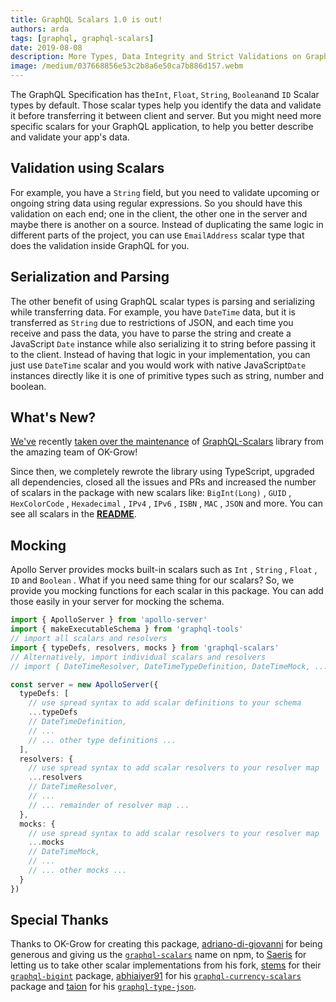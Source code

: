 ```yaml
---
title: GraphQL Scalars 1.0 is out!
authors: arda
tags: [graphql, graphql-scalars]
date: 2019-08-08
description: More Types, Data Integrity and Strict Validations on GraphQL.
image: /medium/037668856e53c2b8a6e50ca7b886d157.webm
---
```



<Article />

The GraphQL Specification has the`Int`, `Float`, `String`, `Boolean`and `ID` Scalar types by default. Those scalar types help you identify the data and validate it before transferring it between client and server. But you might need more specific scalars for your GraphQL application, to help you better describe and validate your app's data.

# **Validation using Scalars**

For example, you have a `String` field, but you need to validate upcoming or ongoing string data using regular expressions. So you should have this validation on each end; one in the client, the other one in the server and maybe there is another on a source. Instead of duplicating the same logic in different parts of the project, you can use `EmailAddress` scalar type that does the validation inside GraphQL for you.

# Serialization and Parsing

The other benefit of using GraphQL scalar types is parsing and serializing while transferring data. For example, you have `DateTime` data, but it is transferred as `String` due to restrictions of JSON, and each time you receive and pass the data, you have to parse the string and create a JavaScript `Date` instance while also serializing it to string before passing it to the client. Instead of having that logic in your implementation, you can just use `DateTime` scalar and you would work with native JavaScript`Date` instances directly like it is one of primitive types such as string, number and boolean.

# What's New?

[We've](/) recently [taken over the maintenance](/blog/taking-over-merge-graphql-schemas) of [GraphQL-Scalars](https://graphql-scalars.dev) library from the amazing team of OK-Grow!

Since then, we completely rewrote the library using TypeScript, upgraded all dependencies, closed all the issues and PRs and increased the number of scalars in the package with new scalars like: `BigInt(Long)` , `GUID` , `HexColorCode` , `Hexadecimal` , `IPv4` , `IPv6` , `ISBN` , `MAC` , `JSON` and more. You can see all scalars in the [**README**](https://graphql-scalars.dev/docs/introduction).

# Mocking

Apollo Server provides mocks built-in scalars such as `Int` , `String` , `Float` , `ID` and `Boolean` . What if you need same thing for our scalars? So, we provide you mocking functions for each scalar in this package. You can add those easily in your server for mocking the schema.

```typescript
import { ApolloServer } from 'apollo-server'
import { makeExecutableSchema } from 'graphql-tools'
// import all scalars and resolvers
import { typeDefs, resolvers, mocks } from 'graphql-scalars'
// Alternatively, import individual scalars and resolvers
// import { DateTimeResolver, DateTimeTypeDefinition, DateTimeMock, ... } from "graphql-scalars"

const server = new ApolloServer({
  typeDefs: [
    // use spread syntax to add scalar definitions to your schema
    ...typeDefs
    // DateTimeDefinition,
    // ...
    // ... other type definitions ...
  ],
  resolvers: {
    // use spread syntax to add scalar resolvers to your resolver map
    ...resolvers
    // DateTimeResolver,
    // ...
    // ... remainder of resolver map ...
  },
  mocks: {
    // use spread syntax to add scalar resolvers to your resolver map
    ...mocks
    // DateTimeMock,
    // ...
    // ... other mocks ...
  }
})
```

# Special Thanks

Thanks to OK-Grow for creating this package, [adriano-di-giovanni](https://github.com/adriano-di-giovanni) for being generous and giving us the [`graphql-scalars`](http://npmjs.com/package/graphql-scalars) name on npm, to [Saeris](https://github.com/Saeris) for letting us to take other scalar implementations from his fork, [stems](https://github.com/stems) for their [`graphql-bigint`](https://github.com/stems/graphql-bigint) package, [abhiaiyer91](https://github.com/abhiaiyer91) for his [`graphql-currency-scalars`](https://github.com/abhiaiyer91/graphql-currency-scalars) package and [taion](https://github.com/taion) for his [`graphql-type-json`](https://github.com/taion/graphql-type-json).
